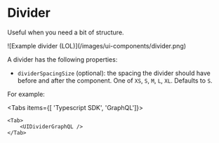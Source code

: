 
# Divider

Useful when you need a bit of structure.

<ImageContainer withBorder={true}>
  ![Example divider (LOL)](/images/ui-components/divider.png)
</ImageContainer>

A divider has the following properties:

- `dividerSpacingSize` (optional): the spacing the divider should have before and after the component. One of `XS`, `S`,
  `M`, `L`, `XL`. Defaults to `S`.

For example:

<Tabs items={[ 'Typescript SDK', 'GraphQL']}>
    <Tab>
        <UIDividerTypescriptSDK />
    </Tab>

    <Tab>
        <UIDividerGraphQL />
    </Tab>

</Tabs>

